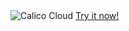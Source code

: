 <div id='cloud-header'>
  <img
    className='calico-cloud-img'
    src='/img/calico-enterprise/3.14/calico-cloud-large.png'
    alt='Calico Cloud'
  />
  <a
    href='https://www.tigera.io/tigera-products/cloud-trial'
    className='request-demo-button'
    target='_blank'
    rel='noopener noreferreer'
  >
    Try it now!
  </a>
</div>

